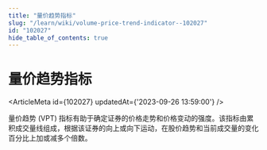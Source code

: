 ```yaml
---
title: "量价趋势指标"
slug: "/learn/wiki/volume-price-trend-indicator--102027"
id: "102027"
hide_table_of_contents: true
---
```



# 量价趋势指标

<ArticleMeta id={102027} updatedAt={'2023-09-26 13:59:00'} />
<div className='border-solid border-b border-t-0 my-4 border-[var(--ifm-color-gray-300)]' />

量价趋势 (VPT) 指标有助于确定证券的价格走势和价格变动的强度。该指标由累积成交量线组成，根据该证券的向上或向下运动，在股价趋势和当前成交量的变化百分比上加或减多个倍数。
